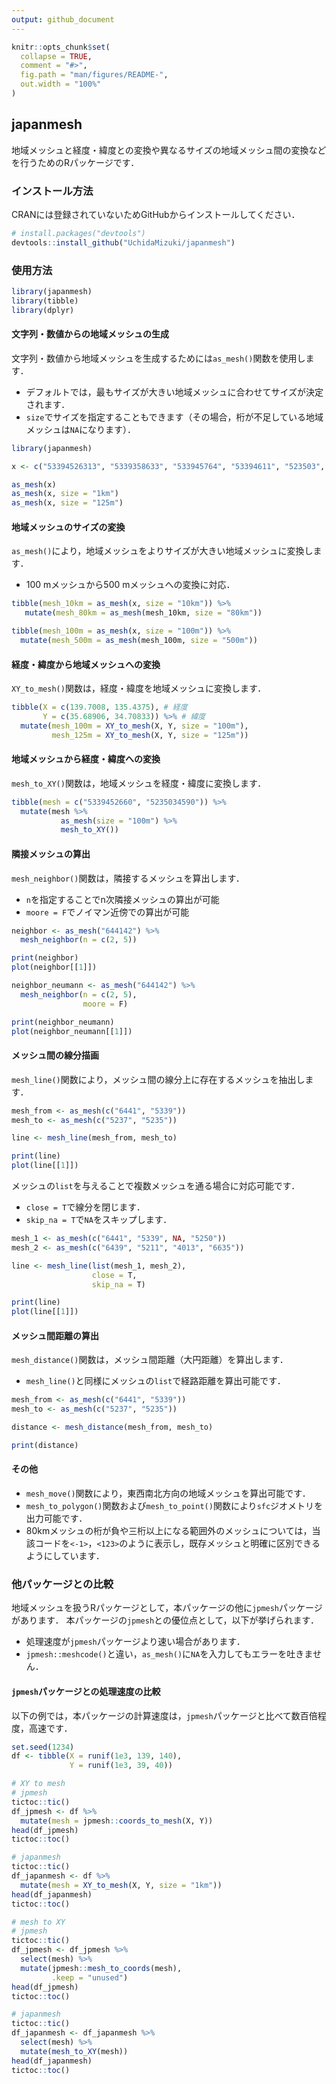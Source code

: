 ```yaml
---
output: github_document
---
```


<!-- README.md is generated from README.Rmd. Please edit that file -->

```r
knitr::opts_chunk$set(
  collapse = TRUE,
  comment = "#>",
  fig.path = "man/figures/README-",
  out.width = "100%"
)
```

## japanmesh

<!-- badges: start -->
<!-- badges: end -->

地域メッシュと経度・緯度との変換や異なるサイズの地域メッシュ間の変換などを行うためのRパッケージです．

### インストール方法

<!-- You can install the released version of japanmesh from [CRAN](https://CRAN.R-project.org) with: -->

<!-- ``` r -->
<!-- install.packages("japanmesh") -->
<!-- ``` -->

<!-- And the development version from [GitHub](https://github.com/) with: -->

CRANには登録されていないためGitHubからインストールしてください．

``` r
# install.packages("devtools")
devtools::install_github("UchidaMizuki/japanmesh")
```
### 使用方法

```r
library(japanmesh)
library(tibble)
library(dplyr)
```

#### 文字列・数値からの地域メッシュの生成

文字列・数値から地域メッシュを生成するためには`as_mesh()`関数を使用します．

- デフォルトでは，最もサイズが大きい地域メッシュに合わせてサイズが決定されます．
- `size`でサイズを指定することもできます（その場合，桁が不足している地域メッシュは`NA`になります）．

```r
library(japanmesh)

x <- c("53394526313", "5339358633", "533945764", "53394611", "523503", "5339", NA)

as_mesh(x)
as_mesh(x, size = "1km")
as_mesh(x, size = "125m")
```

#### 地域メッシュのサイズの変換

`as_mesh()`により，地域メッシュをよりサイズが大きい地域メッシュに変換します．

- 100 mメッシュから500 mメッシュへの変換に対応．

```r
tibble(mesh_10km = as_mesh(x, size = "10km")) %>%
   mutate(mesh_80km = as_mesh(mesh_10km, size = "80km"))

tibble(mesh_100m = as_mesh(x, size = "100m")) %>%
  mutate(mesh_500m = as_mesh(mesh_100m, size = "500m"))
```

#### 経度・緯度から地域メッシュへの変換

`XY_to_mesh()`関数は，経度・緯度を地域メッシュに変換します．

```r
tibble(X = c(139.7008, 135.4375), # 経度
       Y = c(35.68906, 34.70833)) %>% # 緯度
  mutate(mesh_100m = XY_to_mesh(X, Y, size = "100m"),
         mesh_125m = XY_to_mesh(X, Y, size = "125m"))
```

#### 地域メッシュから経度・緯度への変換

`mesh_to_XY()`関数は，地域メッシュを経度・緯度に変換します．

```r
tibble(mesh = c("5339452660", "5235034590")) %>% 
  mutate(mesh %>% 
           as_mesh(size = "100m") %>% 
           mesh_to_XY())
```

#### 隣接メッシュの算出

`mesh_neighbor()`関数は，隣接するメッシュを算出します．

- `n`を指定することでn次隣接メッシュの算出が可能
- `moore = F`でノイマン近傍での算出が可能

```r
neighbor <- as_mesh("644142") %>% 
  mesh_neighbor(n = c(2, 5))

print(neighbor)
plot(neighbor[[1]])

neighbor_neumann <- as_mesh("644142") %>% 
  mesh_neighbor(n = c(2, 5),
                moore = F)

print(neighbor_neumann)
plot(neighbor_neumann[[1]])
```

#### メッシュ間の線分描画

`mesh_line()`関数により，メッシュ間の線分上に存在するメッシュを抽出します．

```r
mesh_from <- as_mesh(c("6441", "5339"))
mesh_to <- as_mesh(c("5237", "5235"))

line <- mesh_line(mesh_from, mesh_to)

print(line)
plot(line[[1]])
```

メッシュの`list`を与えることで複数メッシュを通る場合に対応可能です．

- `close = T`で線分を閉じます．
- `skip_na = T`で`NA`をスキップします．

```r
mesh_1 <- as_mesh(c("6441", "5339", NA, "5250"))
mesh_2 <- as_mesh(c("6439", "5211", "4013", "6635"))

line <- mesh_line(list(mesh_1, mesh_2), 
                  close = T,
                  skip_na = T)

print(line)
plot(line[[1]])
```

#### メッシュ間距離の算出

`mesh_distance()`関数は，メッシュ間距離（大円距離）を算出します．

- `mesh_line()`と同様にメッシュの`list`で経路距離を算出可能です．

```r
mesh_from <- as_mesh(c("6441", "5339"))
mesh_to <- as_mesh(c("5237", "5235"))

distance <- mesh_distance(mesh_from, mesh_to)

print(distance)
```

#### その他
- `mesh_move()`関数により，東西南北方向の地域メッシュを算出可能です．
- `mesh_to_polygon()`関数および`mesh_to_point()`関数により`sfc`ジオメトリを出力可能です．
- 80kmメッシュの桁が負や三桁以上になる範囲外のメッシュについては，当該コードを`<-1>`，`<123>`のように表示し，既存メッシュと明確に区別できるようにしています．

### 他パッケージとの比較

地域メッシュを扱うRパッケージとして，本パッケージの他に`jpmesh`パッケージがあります．
本パッケージの`jpmesh`との優位点として，以下が挙げられます．

- 処理速度が`jpmesh`パッケージより速い場合があります．
- `jpmesh::meshcode()`と違い，`as_mesh()`に`NA`を入力してもエラーを吐きません．

#### `jpmesh`パッケージとの処理速度の比較

以下の例では，本パッケージの計算速度は，`jpmesh`パッケージと比べて数百倍程度，高速です．

```r
set.seed(1234)
df <- tibble(X = runif(1e3, 139, 140),
             Y = runif(1e3, 39, 40))

# XY to mesh
# jpmesh
tictoc::tic()
df_jpmesh <- df %>% 
  mutate(mesh = jpmesh::coords_to_mesh(X, Y))
head(df_jpmesh)
tictoc::toc()

# japanmesh
tictoc::tic()
df_japanmesh <- df %>% 
  mutate(mesh = XY_to_mesh(X, Y, size = "1km"))
head(df_japanmesh)
tictoc::toc()

# mesh to XY
# jpmesh
tictoc::tic()
df_jpmesh <- df_jpmesh %>% 
  select(mesh) %>% 
  mutate(jpmesh::mesh_to_coords(mesh),
         .keep = "unused")
head(df_jpmesh)
tictoc::toc()

# japanmesh
tictoc::tic()
df_japanmesh <- df_japanmesh %>% 
  select(mesh) %>% 
  mutate(mesh_to_XY(mesh))
head(df_japanmesh)
tictoc::toc()
```
